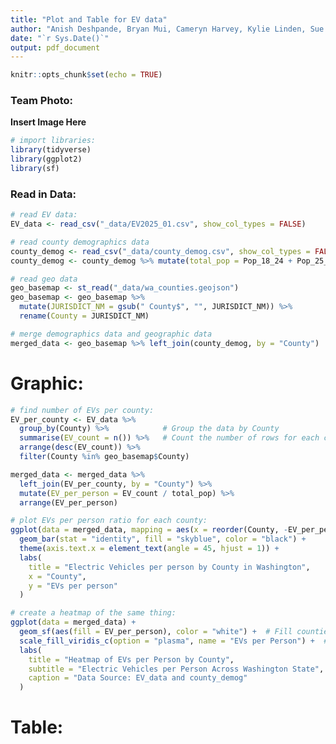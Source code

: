 ```yaml
---
title: "Plot and Table for EV data"
author: "Anish Deshpande, Bryan Mui, Cameryn Harvey, Kylie Linden, Sue Tang, Zixuan Liu"
date: "`r Sys.Date()`"
output: pdf_document
---
```


```r
knitr::opts_chunk$set(echo = TRUE)
```


### Team Photo:

**Insert Image Here**



```r
# import libraries:
library(tidyverse)
library(ggplot2)
library(sf)
```


### Read in Data:

```r
# read EV data:
EV_data <- read_csv("_data/EV2025_01.csv", show_col_types = FALSE)

# read county demographics data
county_demog <- read_csv("_data/county_demog.csv", show_col_types = FALSE)
county_demog <- county_demog %>% mutate(total_pop = Pop_18_24 + Pop_25_over)

# read geo data
geo_basemap <- st_read("_data/wa_counties.geojson")
geo_basemap <- geo_basemap %>%
  mutate(JURISDICT_NM = gsub(" County$", "", JURISDICT_NM)) %>%
  rename(County = JURISDICT_NM)

# merge demographics data and geographic data
merged_data <- geo_basemap %>% left_join(county_demog, by = "County")
```


# Graphic:

```r
# find number of EVs per county:
EV_per_county <- EV_data %>%
  group_by(County) %>%            # Group the data by County
  summarise(EV_count = n()) %>%   # Count the number of rows for each county
  arrange(desc(EV_count)) %>%
  filter(County %in% geo_basemap$County)

merged_data <- merged_data %>% 
  left_join(EV_per_county, by = "County") %>%
  mutate(EV_per_person = EV_count / total_pop) %>%
  arrange(EV_per_person)
```



```r
# plot EVs per person ratio for each county:
ggplot(data = merged_data, mapping = aes(x = reorder(County, -EV_per_person), y = EV_per_person)) + 
  geom_bar(stat = "identity", fill = "skyblue", color = "black") +
  theme(axis.text.x = element_text(angle = 45, hjust = 1)) +
  labs(
    title = "Electric Vehicles per person by County in Washington",
    x = "County",
    y = "EVs per person"
  )
```

```r
# create a heatmap of the same thing:
ggplot(data = merged_data) +
  geom_sf(aes(fill = EV_per_person), color = "white") +  # Fill counties by EV_per_person
  scale_fill_viridis_c(option = "plasma", name = "EVs per Person") +  # Use viridis color scale
  labs(
    title = "Heatmap of EVs per Person by County",
    subtitle = "Electric Vehicles per Person Across Washington State",
    caption = "Data Source: EV_data and county_demog"
  )
```

# Table:






